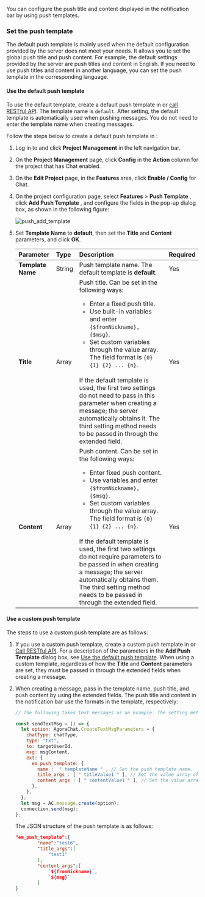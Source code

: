 <PlatformWrapper platform="web">

You can configure the push title and content displayed in the notification bar by using push templates.

### Set the push template

The default push template is mainly used when the default configuration provided by the server does not meet your needs. It allows you to set the global push title and push content. For example, the default settings provided by the server are push titles and content in English. If you need to use push titles and content in another language, you can set the push template in the corresponding language.

#### Use the default push template

To use the default template, create a default push template in <Link to="{{Global.AGORA_CONSOLE_URL}}"><Vg k="CONSOLE" /></Link> or [call RESTful API](../../restful-api/offline-push-configuration). The template name is `default`. After setting, the default template is automatically used when pushing messages. You do not need to enter the template name when creating messages.

Follow the steps below to create a default push template in <Link to="{{Global.AGORA_CONSOLE_URL}}"><Vg k="CONSOLE" /></Link>:

1. Log in to <Link to="{{Global.AGORA_CONSOLE_URL}}"><Vg k="CONSOLE" /></Link> and click **Project Management** in the left navigation bar.
1. On the **Project Management** page, click **Config** in the **Action** column for the project that has Chat enabled.
1. On the **Edit Project** page, in the **Features** area, click **Enable / Config** for Chat.
1. On the project configuration page, select **Features** > **Push Template** , click **Add Push Template** , and configure the fields in the pop-up dialog box, as shown in the following figure:

    ![push_add_template](/images/chat/push_add_template.png)

1. Set **Template Name** to **default**, then set the **Title** and **Content** parameters, and click **OK**.

    | Parameter       | Type | Description | Required |
    | :--------- | :----- | :----- | :----- |
    |  **Template Name**    | String   | Push template name. The default template is **default**.        | Yes |
    |  **Title**      | Array | Push title. Can be set in the following ways: <ul><li>Enter a fixed push title. </li><li>Use built-in variables and enter `{$fromNickname}, {$msg}`. </li ><li>Set custom variables through the value array. The field format is `{0} {1} {2} ... {n}`. </li></ul><br/>If the default template is used, the first two settings do not need to pass in this parameter when creating a message; the server automatically obtains it. The third setting method needs to be passed in through the extended field.   | Yes |
    |  **Content**    | Array | Push content. Can be set in the following ways: <ul><li>Enter fixed push content. </li><li>Use variables and enter `{$fromNickname}, {$msg}`. </li><li>Set custom variables through the value array. The field format is `{0} {1} {2} ... {n}`. </li></ul><br/>If the default template is used, the first two settings do not require parameters to be passed in when creating a message; the server automatically obtains them. The third setting method needs to be passed in through the extended field. | Yes |

#### Use a custom push template

The steps to use a custom push template are as follows:

1. If you use a custom push template, create a custom push template in <Link to="{{Global.AGORA_CONSOLE_URL}}"><Vg k="CONSOLE" /></Link> or [Call RESTful API](../../restful-api/offline-push-configuration?platform=react-native#create-a-push-template). For a description of the parameters in the **Add Push Template** dialog box, see [Use the default push template](#use-the-default-push-template). When using a custom template, regardless of how the **Title** and **Content** parameters are set, they must be passed in through the extended fields when creating a message.

1. When creating a message, pass in the template name, push title, and push content by using the extended fields. The push title and content in the notification bar use the formats in the template, respectively:

    ```javascript
    // The following takes text messages as an example. The setting methods for other types of messages are the same.

    const sendTextMsg = () => {
      let option: AgoraChat.CreateTextMsgParameters = {
        chatType: chatType,
        type: "txt",
        to: targetUserId,
        msg: msgContent,
        ext: {
          em_push_template: {
            name :  " templateName " , // Set the push template name.
            title_args : [ " titleValue1 " ], // Set the value array of the push title in the template. If the push title specified in the template is placeholder data, you can customize the title here; if the specified title is a fixed value, the title will be a fixed value when using this template.
            content_args : [ " contentValue1 " ], // Set the value array of the pushed content in the template. If the template content specified in the template is placeholder data, you can customize the content here; if the specified content is a fixed value, the content will be a fixed value when the template is used.
          },
        },
      };
      let msg = AC.message.create(option);
      connection.send(msg);
    };
    ```

    The JSON structure of the push template is as follows:

    ```json
    "em_push_template":{
            "name":"test6",
            "title_args":[
                "test1"
            ],
            "content_args":[
                `${fromNickname}`,
                `${msg}`
            ]
    }
    ```

</PlatformWrapper>